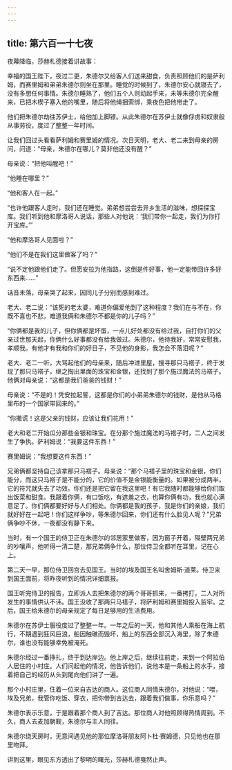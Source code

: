 ```yaml
---
---
---
```

title: 第六百一十七夜
---






夜幕降临，莎赫札德接着讲故事：





幸福的国王陛下，夜过二更，朱德尔又给客人们送来甜食，负责照顾他们的是萨利姆，而赛里姆和弟弟朱德尔则坐在那里。睡觉的时候到了，朱德尔安心就寝去了，没有多想任何事情。朱德尔睡熟了，他们五个人则动起手来，未等朱德尔完全醒来，已把木楔子塞入他的嘴里，随后将他绳捆索绑，乘夜色把他带走了。

他们把朱德尔劫往苏伊士，给他加上脚镣。从此朱德尔在苏伊士就像俘虏和奴隶般从事劳役，度过了整整一年时间。





让我们回过头看看萨利姆和赛里姆的情况。次日天明，老大、老二来到母亲的房问，问道：“母亲，朱德尔在哪儿？莫非他还没有醒？”

母亲说：“把他叫醒吧！”

“他睡在哪里？”

“他和客人在一起。”

“也许他跟客人走时，我们还在睡觉。弟弟想尝尝去异乡生活的滋味，想探探宝库。我们听到他和摩洛哥人说话，那些人对他说：‘我们带你一起走，我们为你打开宝库。’”

“他和摩洛哥人见面啦？”

“他们不是在我们这里做客了吗？”

“说不定他跟他们走了。但愿安拉为他指路，这倒是件好事，他一定能带回许多好东西来……”

话音未落，母亲哭了起来，因同儿子分别而感到难过。

老大、老二说：“该死的老太婆，难道你偏爱他到了这种程度？我们在与不在，你既不喜也不悲，难道我俩和朱德尔不都是你的儿子吗？”

“你俩都是我的儿子，但你俩都是坏蛋，一点儿好处都没有给过我，自打你们的父亲过世那天起，你俩什么好事都没有给我做过。朱德尔，他待我好，常常安慰我，孝顺我。有他才有我和你们的好日子，不见他的身影，我怎会不落泪呢？”

老大、老二一听，大骂起他们的母亲来，随后冲进里屋，搜寻那只马褡子，终于发现了那只马褡子，继之掏出里面的珠宝和金银，还找到了那个施过魔法的马褡子。他俩对母亲说：“这都是我们爸爸的钱财！”

母亲说：“不是的！凭安拉起誓，这都是你们的小弟弟朱德尔的钱财，是他从马格里布的一个国家带回来的。”

“你撒谎！这是父亲的钱财，应该让我们花用！”

老大和老二开始瓜分那些金银和珠宝。在分那个施过魔法的马褡子时，二人之间发生了争执。萨利姆说：“我要这件东西！”

赛里姆说：“我想要这件东西！”

兄弟俩都坚持自己该拿那只马褡子。母亲说：“那个马褡子里的珠宝和金银，你们能分，而这只马褡子是不能分的，它的价值不是金银能衡量的。如果被分成两半，它的符咒就失去了功效。你们还是把它留在我这里吧！有它我随时都能够给你们取出饭菜和甜食。我跟着你俩，有口饭吃，有遮羞之衣，也算你俩有功，我也就心满意足了。你们俩都要好好与人们相处。你俩都是我的孩子，我是你们的亲娘，我们就好好在一起吧！你们这样争吵，等朱德尔回来，你们还有什么脸见人呢？”兄弟俩争吵不休，一夜都没有静下来。

当时，有一个国王的侍卫正在朱德尔的邻居家里做客，因为窗子开着，隔壁两兄弟的吵嚷声，他听得一清二楚，那兄弟俩争什么，那位侍卫全都听在耳里，记在心上。

第二天一早，那位侍卫回宫去见国王。当时的埃及国王名叫舍姆斯·道莱。侍卫来到国王面前，将昨夜听到的情况详细禀报。

国王听完侍卫的报告，立即派人去把朱德尔的两个哥哥抓来，一番拷打，二人对所发生的事情供认不讳。国王没收了那两只马褡子，将萨利姆和赛里姆投入监牢。之后，国王给朱德尔的母亲规定了每日足够用的生活费用。





朱德尔在苏伊士服役度过了整整一年。一年之后的一天，他和其他人乘船在海上航行，不期遇到狂风巨浪，船因触礁而毁坏，船上的东西全部沉入海里，除了朱德尔，谁也没有能够幸免被淹死。

朱德尔经过一番挣扎，终于到达岸边。他上岸之后，继续往前走，来到一个阿拉伯人居住的小村庄。人们问起他的情况，他告诉他们，说他本是一条船上的水手，接着把自己的经历从头到尾向他们讲了一遍。

那个小村庄里，住着一位来自吉达的商人。这位商人同情朱德尔，对他说：“喂，埃及兄弟，我管你吃饭、穿衣，把你带到吉达去，跟着我们做事，你乐意吗？”

朱德尔表示乐意，于是跟着那个商人到了吉达。那位商人对他照顾得热情周到。不久，商人去麦加朝觐，朱德尔与主人同往。

朱德尔绕天房时，无意间遇见他的那位摩洛哥朋友阿卜杜·赛姆德，只见他也在那里吻拜。





讲到这里，眼见东方透出了黎明的曙光，莎赫札德戛然止声。